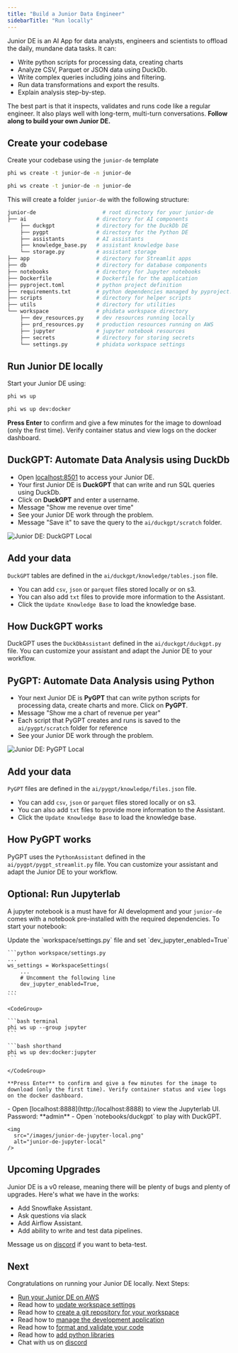 ```yaml
---
title: "Build a Junior Data Engineer"
sidebarTitle: "Run locally"
---
```


Junior DE is an AI App for data analysts, engineers and scientists to offload the daily, mundane data tasks. It can:

- Write python scripts for processing data, creating charts
- Analyze CSV, Parquet or JSON data using DuckDb.
- Write complex queries including joins and filtering.
- Run data transformations and export the results.
- Explain analysis step-by-step.

The best part is that it inspects, validates and runs code like a regular engineer. It also plays well with long-term, multi-turn conversations. **Follow along to build your own Junior DE.**

<Snippet file="setup.mdx" />

## Create your codebase

Create your codebase using the `junior-de` template

<CodeGroup>

```bash Mac
phi ws create -t junior-de -n junior-de
```

```bash Windows
phi ws create -t junior-de -n junior-de
```

</CodeGroup>

This will create a folder `junior-de` with the following structure:

```bash
junior-de                     # root directory for your junior-de
├── ai                      # directory for AI components
    ├── duckgpt             # directory for the DuckDb DE
    ├── pygpt               # directory for the Python DE
    ├── assistants          # AI assistants
    ├── knowledge_base.py   # assistant knowledge base
    └── storage.py          # assistant storage
├── app                     # directory for Streamlit apps
├── db                      # directory for database components
├── notebooks               # directory for Jupyter notebooks
├── Dockerfile              # Dockerfile for the application
├── pyproject.toml          # python project definition
├── requirements.txt        # python dependencies managed by pyproject.toml
├── scripts                 # directory for helper scripts
├── utils                   # directory for utilities
└── workspace               # phidata workspace directory
    ├── dev_resources.py    # dev resources running locally
    ├── prd_resources.py    # production resources running on AWS
    ├── jupyter             # jupyter notebook resources
    ├── secrets             # directory for storing secrets
    └── settings.py         # phidata workspace settings
```

<Snippet file="set-openai-key.mdx" />

## Run Junior DE locally

Start your Junior DE using:

<CodeGroup>

```bash terminal
phi ws up
```

```bash shorthand
phi ws up dev:docker
```

</CodeGroup>

**Press Enter** to confirm and give a few minutes for the image to download (only the first time). Verify container status and view logs on the docker dashboard.

## DuckGPT: Automate Data Analysis using DuckDb

- Open [localhost:8501](http://localhost:8501) to access your Junior DE.
- Your first Junior DE is **DuckGPT** that can write and run SQL queries using DuckDb.
- Click on **DuckGPT** and enter a username.
- Message "Show me revenue over time"
- See your Junior DE work through the problem.
- Message "Save it" to save the query to the `ai/duckgpt/scratch` folder.

![Junior DE: DuckGPT Local](/images/duckgpt_local.png)

## Add your data

`DuckGPT` tables are defined in the `ai/duckgpt/knowledge/tables.json` file.

- You can add `csv`, `json` or `parquet` files stored locally or on s3.
- You can also add `txt` files to provide more information to the Assistant.
- Click the `Update Knowledge Base` to load the knowledge base.

<Note>

<Snippet file="message-us-discord.mdx" />

</Note>

## How DuckGPT works

DuckGPT uses the `DuckDbAssistant` defined in the `ai/duckgpt/duckgpt.py` file. You can customize your assistant and adapt the Junior DE to your workflow.

## PyGPT: Automate Data Analysis using Python

- Your next Junior DE is **PyGPT** that can write python scripts for processing data, create charts and more. Click on **PyGPT**.
- Message "Show me a chart of revenue per year"
- Each script that PyGPT creates and runs is saved to the `ai/pygpt/scratch` folder for reference
- See your Junior DE work through the problem.

![Junior DE: PyGPT Local](/images/pygpt_local.png)

## Add your data

`PyGPT` files are defined in the `ai/pygpt/knowledge/files.json` file.

- You can add `csv`, `json` or `parquet` files stored locally or on s3.
- You can also add `txt` files to provide more information to the Assistant.
- Click the `Update Knowledge Base` to load the knowledge base.

<Note>

<Snippet file="message-us-discord.mdx" />

</Note>

## How PyGPT works

PyGPT uses the `PythonAssistant` defined in the `ai/pygpt/pygpt_streamlit.py` file. You can customize your assistant and adapt the Junior DE to your workflow.

## Optional: Run Jupyterlab

A jupyter notebook is a must have for AI development and your `junior-de` comes with a notebook pre-installed with the required dependencies. To start your notebook:

<Steps>
  <Step title="Enable Jupyter">
    Update the `workspace/settings.py` file and set `dev_jupyter_enabled=True`

    ```python workspace/settings.py
    ...
    ws_settings = WorkspaceSettings(
        ...
        # Uncomment the following line
        dev_jupyter_enabled=True,
    ...
    ```

  </Step>
  <Step title="Start Jupyter">

    <CodeGroup>

    ```bash terminal
    phi ws up --group jupyter
    ```

    ```bash shorthand
    phi ws up dev:docker:jupyter
    ```

    </CodeGroup>

    **Press Enter** to confirm and give a few minutes for the image to download (only the first time). Verify container status and view logs on the docker dashboard.

  </Step>
  <Step title="View JupyterLab UI">
    - Open [localhost:8888](http://localhost:8888) to view the Jupyterlab UI. Password: **admin**
    - Open `notebooks/duckgpt` to play with DuckGPT.

    <img
      src="/images/junior-de-jupyter-local.png"
      alt="junior-de-jupyter-local"
    />

  </Step>
</Steps>

<Snippet file="llm-app-delete-local-resources.mdx" />

## Upcoming Upgrades

Junior DE is a v0 release, meaning there will be plenty of bugs and plenty of upgrades. Here's what we have in the works:

- Add Snowflake Assistant.
- Ask questions via slack
- Add Airflow Assistant.
- Add ability to write and test data pipelines.

Message us on [discord](https://discord.gg/4MtYHHrgA8) if you want to beta-test.

## Next

Congratulations on running your Junior DE locally. Next Steps:

- [Run your Junior DE on AWS](/templates/junior-de/run-aws)
- Read how to [update workspace settings](/templates/how-to/workspace-settings)
- Read how to [create a git repository for your workspace](/templates/how-to/git-repo)
- Read how to [manage the development application](/templates/how-to/development-app)
- Read how to [format and validate your code](/templates/how-to/format-and-validate)
- Read how to [add python libraries](/templates/how-to/install)
- Chat with us on [discord](https://discord.gg/4MtYHHrgA8)
